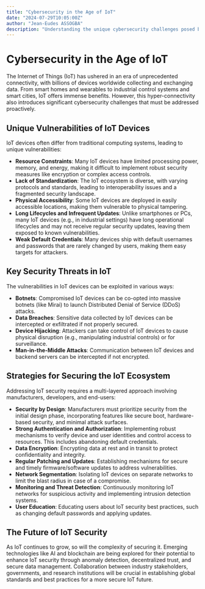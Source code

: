 ```yaml
---
title: "Cybersecurity in the Age of IoT"
date: "2024-07-29T10:05:00Z"
author: "Jean-Eudes ASSOGBA"
description: "Understanding the unique cybersecurity challenges posed by the Internet of Things (IoT) and strategies to mitigate them."
---
```


# Cybersecurity in the Age of IoT

The Internet of Things (IoT) has ushered in an era of unprecedented connectivity, with billions of devices worldwide collecting and exchanging data. From smart homes and wearables to industrial control systems and smart cities, IoT offers immense benefits. However, this hyper-connectivity also introduces significant cybersecurity challenges that must be addressed proactively.

## Unique Vulnerabilities of IoT Devices

IoT devices often differ from traditional computing systems, leading to unique vulnerabilities:

- **Resource Constraints**: Many IoT devices have limited processing power, memory, and energy, making it difficult to implement robust security measures like encryption or complex access controls.
- **Lack of Standardization**: The IoT ecosystem is diverse, with varying protocols and standards, leading to interoperability issues and a fragmented security landscape.
- **Physical Accessibility**: Some IoT devices are deployed in easily accessible locations, making them vulnerable to physical tampering.
- **Long Lifecycles and Infrequent Updates**: Unlike smartphones or PCs, many IoT devices (e.g., in industrial settings) have long operational lifecycles and may not receive regular security updates, leaving them exposed to known vulnerabilities.
- **Weak Default Credentials**: Many devices ship with default usernames and passwords that are rarely changed by users, making them easy targets for attackers.

## Key Security Threats in IoT

The vulnerabilities in IoT devices can be exploited in various ways:

- **Botnets**: Compromised IoT devices can be co-opted into massive botnets (like Mirai) to launch Distributed Denial of Service (DDoS) attacks.
- **Data Breaches**: Sensitive data collected by IoT devices can be intercepted or exfiltrated if not properly secured.
- **Device Hijacking**: Attackers can take control of IoT devices to cause physical disruption (e.g., manipulating industrial controls) or for surveillance.
- **Man-in-the-Middle Attacks**: Communication between IoT devices and backend servers can be intercepted if not encrypted.

## Strategies for Securing the IoT Ecosystem

Addressing IoT security requires a multi-layered approach involving manufacturers, developers, and end-users:

- **Security by Design**: Manufacturers must prioritize security from the initial design phase, incorporating features like secure boot, hardware-based security, and minimal attack surfaces.
- **Strong Authentication and Authorization**: Implementing robust mechanisms to verify device and user identities and control access to resources. This includes abandoning default credentials.
- **Data Encryption**: Encrypting data at rest and in transit to protect confidentiality and integrity.
- **Regular Patching and Updates**: Establishing mechanisms for secure and timely firmware/software updates to address vulnerabilities.
- **Network Segmentation**: Isolating IoT devices on separate networks to limit the blast radius in case of a compromise.
- **Monitoring and Threat Detection**: Continuously monitoring IoT networks for suspicious activity and implementing intrusion detection systems.
- **User Education**: Educating users about IoT security best practices, such as changing default passwords and applying updates.

## The Future of IoT Security

As IoT continues to grow, so will the complexity of securing it. Emerging technologies like AI and blockchain are being explored for their potential to enhance IoT security through anomaly detection, decentralized trust, and secure data management. Collaboration between industry stakeholders, governments, and research institutions will be crucial in establishing global standards and best practices for a more secure IoT future.
